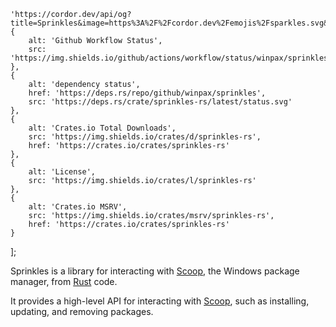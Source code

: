 	'https://cordor.dev/api/og?title=Sprinkles&image=https%3A%2F%2Fcordor.dev%2Femojis%2Fsparkles.svg&backgroundColor=rgba(0%2C0%2C0%2C0)&fontColor=black';
	{
		alt: 'Github Workflow Status',
		src: 'https://img.shields.io/github/actions/workflow/status/winpax/sprinkles/build.yml'
	},
	{
		alt: 'dependency status',
		href: 'https://deps.rs/repo/github/winpax/sprinkles',
		src: 'https://deps.rs/crate/sprinkles-rs/latest/status.svg'
	},
	{
		alt: 'Crates.io Total Downloads',
		src: 'https://img.shields.io/crates/d/sprinkles-rs',
		href: 'https://crates.io/crates/sprinkles-rs'
	},
	{
		alt: 'License',
		src: 'https://img.shields.io/crates/l/sprinkles-rs'
	},
	{
		alt: 'Crates.io MSRV',
		src: 'https://img.shields.io/crates/msrv/sprinkles-rs',
		href: 'https://crates.io/crates/sprinkles-rs'
	}
];

Sprinkles is a library for interacting with [Scoop](https://scoop.sh), the Windows package manager, from [Rust](https://www.rust-lang.org/) code.

It provides a high-level API for interacting with [Scoop](https://scoop.sh), such as installing, updating, and removing packages.
